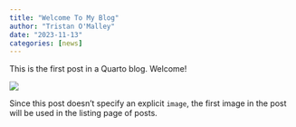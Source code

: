 ```yaml
---
title: "Welcome To My Blog"
author: "Tristan O'Malley"
date: "2023-11-13"
categories: [news]
---
```


This is the first post in a Quarto blog. Welcome!

![](thumbnail.jpg)

Since this post doesn't specify an explicit `image`, the first image in the post will be used in the listing page of posts.
